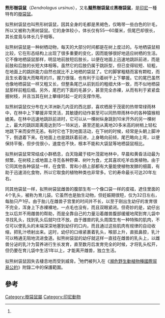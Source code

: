{{Speciesbox
| name = 熊形樹袋鼠<ref name=msw3>{{MSW3 Groves | pages = 61}}</ref>
| image = Dendrolagus ursinus Gould.jpg
| status = VU
| status_system = iucn3.1
| status_ref = <ref name=iucn>{{IUCN2008|assessors=Leary, T., Seri, L., Wright, D., Hamilton, S., Helgen, K., Singadan, R., Menzies, J., Allison, A., James, R., Dickman, C., Aplin, K., Salas, L., Flannery, T. & Bonaccorso, F.|year=2008|id=6434|title=Dendrolagus ursinus|downloaded=28 December 2008}}</ref>
| genus = Dendrolagus
| species = ursinus
| authority =（[[Coenraad_Jacob_Temminck|Temminck]]，1836）
| range_map = Ursine Tree Kangaroo area.png
| range_map_caption = 分佈範圍：新畿內亞島西北部
}}

'''熊形樹袋鼠'''（''Dendrolagus ursinus''），又名'''擬熊樹袋鼠'''或'''黑樹袋鼠'''，是[[印尼|印尼]]一種特有的[[樹袋鼠|樹袋鼠]]。

拟熊树袋鼠也叫熊形树袋鼠，因其全身的毛都是黑褐色，仅略带一些白色的针毛，所以又被称为黑树袋鼠。它的身体较小，体长仅有55—60厘米，但尾巴却很长，其长度竟与体长几乎相等。

拟熊树袋鼠是一种树栖动物，每天的大部分时间都是在树上度过的。与地栖袋鼠相比较，它在形态结构上出现了很多重要的变化，因而能够很好地适应树栖的生活。它不像地栖袋鼠那样，明显地前肢短后肢长，以便在地面上迅速地跳跃前进，而是前肢和后肢的长短大体相等。虽然它的后肢仍属于跳跃型，但已变得较短、较粗，在地面上的跳跃能力自然也就比不上地栖的袋鼠了。它的脚掌粗糙而富有颗粒，而且生长着强大而略弯的爪，握力很强，也有利于沿着树干上下攀援。它的尾巴虽然也像地栖袋鼠一样又粗又长，但整条尾巴从前到后的粗细大体一致，而不似地栖袋鼠那样前粗后细。另外，尾巴的下面的毛甚少，甚至完全赤裸，从而有利于紧紧盘握树枝，并且当其在树上攀缘时起一定的支撑作用。

拟熊树袋鼠仅分布在大洋洲新几内亚的西北部，喜欢栖居于茂密的热带常绿雨林中，在林中上下攀援非常灵活，其敏捷的动作甚至可以同热带雨林中的各种猿猴相媲美。在林中迅速地跳跃前进时，它可以从一棵树纵身跳到10米开外的另一棵树上，最大的跳跃距离竟达到15—18米远，甚至还能从离地20多米高的树梢上轻松地跳下来而安然无恙。有时它也下到地面活动，在下树的时候，经常是头朝上脚冲下，倒退着下来。在地面上也是跳跃着前进，上身略向前倾，尾巴略向上弯，以便保持平衡，但步伐很小，速度也不快，根本不能和大袋鼠等地栖袋鼠相比。

拟熊树袋鼠常常结成小群栖息，白天隐藏于枝叶茂密地林中，早晨和黄昏活动最为频繁，在树枝上或地面上寻觅各种野果、树叶为食，尤其喜欢吃羊齿类植物。由于它同其他各种袋鼠一样，在食管、胃和小肠上部都有大量能使植物发酵的细菌，有助于迅速消化食物，所以它取食的植物种类也非常多。它的寿命最长可达20年左右。

同其他袋鼠一样，拟熊树袋鼠雌兽的腹部生有一个像口袋一样的皮褶，遮住里面的4个乳头，被称为育儿袋。它虽然也是胎生动物，但妊娠期很短，仅为32日左右，每胎只产1仔。由于胎儿在雌兽子宫里的时间并不长，以至于刚出生幼仔的发育很不完全，浑身上下赤裸裸地，一点毛也没有，而且双眼紧闭。但奇妙的是，幼仔出生以后并不用雌兽的帮助，而是全靠自己的力量沿着雌兽腹部缓缓地爬到育儿袋中寻找乳头，找到乳头后就叼住不放。由于雌兽的乳头周围生有一种特殊的肌肉，不仅可以使乳头的末端深深地塞到幼仔的口内，而且通过这些肌肉有规律的自动收缩，把乳汁喷射出来。这时，幼仔的口缘紧裹着乳头，喉部上升，直抵鼻腔，乳汁可以畅通无阻地流进食道。拟熊树袋鼠的幼仔就这样一直挂在雌兽的乳头上，以雌兽分泌的乳汁为营养进行生长发育，直至数月后发育完全的时候，才将乳头松开，但仍要在育儿袋中生活1年以上，才能离开雌兽，独立生活。

拟熊树袋鼠因失去棲息地而受到威脅。<ref name=iucn/>牠們被列入在《[[瀕危野生動植物種國際貿易公約|瀕危野生動植物種國際貿易公約]]》附錄二中的保護範圍。

== 參考 ==
{{reflist}}
{{Taxonbar|from=Q209139}}

[[Category:樹袋鼠屬|Category:樹袋鼠屬]]
[[Category:印尼動物|Category:印尼動物]]